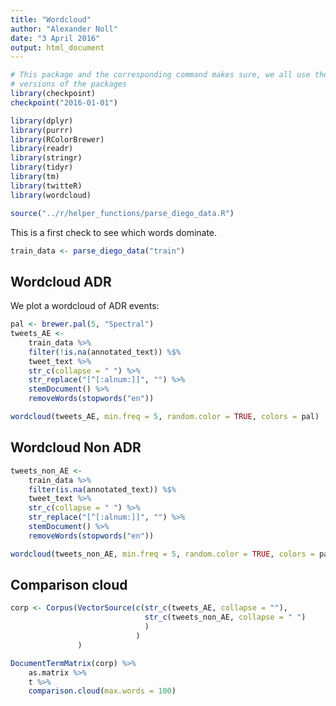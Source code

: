 ```yaml
---
title: "Wordcloud"
author: "Alexander Noll"
date: "3 April 2016"
output: html_document
---
```


```r
# This package and the corresponding command makes sure, we all use the same
# versions of the packages
library(checkpoint)
checkpoint("2016-01-01")

library(dplyr)
library(purrr)
library(RColorBrewer)
library(readr)
library(stringr)
library(tidyr)
library(tm)
library(twitteR)
library(wordcloud)

source("../r/helper_functions/parse_diego_data.R")
```

This is a first check to see which words dominate. 

```r
train_data <- parse_diego_data("train")
```

## Wordcloud ADR

We plot a wordcloud of ADR events:

```r
pal <- brewer.pal(5, "Spectral")
tweets_AE <- 
    train_data %>% 
    filter(!is.na(annotated_text)) %$%
    tweet_text %>% 
    str_c(collapse = " ") %>% 
    str_replace("[^[:alnum:]]", "") %>% 
    stemDocument() %>%
    removeWords(stopwords("en")) 

wordcloud(tweets_AE, min.freq = 5, random.color = TRUE, colors = pal)
```

## Wordcloud Non ADR

```r
tweets_non_AE <- 
    train_data %>% 
    filter(is.na(annotated_text)) %$%
    tweet_text %>% 
    str_c(collapse = " ") %>% 
    str_replace("[^[:alnum:]]", "") %>% 
    stemDocument() %>%
    removeWords(stopwords("en")) 

wordcloud(tweets_non_AE, min.freq = 5, random.color = TRUE, colors = pal)
```

## Comparison cloud

```r
corp <- Corpus(VectorSource(c(str_c(tweets_AE, collapse = ""), 
                              str_c(tweets_non_AE, collapse = " ")
                              )
                            )
               )

DocumentTermMatrix(corp) %>% 
    as.matrix %>%
    t %>% 
    comparison.cloud(max.words = 100)

```

